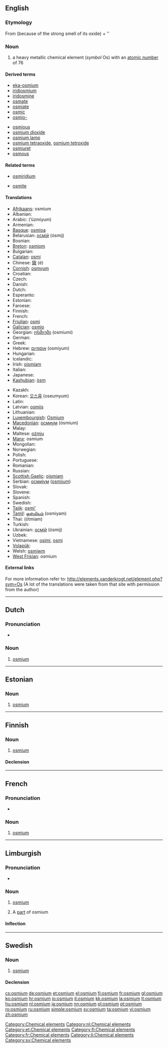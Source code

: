{{also|Osmium}}
==English==
{{elements|Os|rhenium|Re|iridium|Ir}}

===Etymology===
From {{etyl|grc}} {{term|ὀσμή||smell|lang=grc}} (because of the strong smell of its oxide) + '{{term|-ium}}'

===Noun===
{{en-noun|-}}
{{wikipedia}}

# a heavy metallic chemical element (''symbol'' Os) with an [[atomic number]] of 76

====Derived terms====
{{der-top}}
* [[eka-osmium]]
* [[iridiosmium]]
* [[iridosmine]]
* [[osmate]]
* [[osmiate]]
* [[osmic]]
* [[osmio-]]
{{der-mid}}
* [[osmious]]
* [[osmium dioxide]]
* [[osmium lamp]]
* [[osmium tetraoxide]], [[osmium tetroxide]]
* [[osmiuret]]
* [[osmous]]
{{der-bottom}}

====Related terms====
{{rel-top}}
* [[osmiridium]]
{{rel-mid}}
* [[osmite]]
{{rel-bottom}}

====Translations====
{{trans-top|chemical element}}
* [[Afrikaans]]: osmium
* Albanian: {{t-|sq|osmium|xs=Albanian}}
* Arabic: {{Arab|[[ازميوم]]}} (’úzmiyum) {{m}}
* Armenian: {{t-|hy|օսմիում|tr=ōsmium}}
* [[Basque]]: [[osmioa]]
* Belarusian: [[осмiй]] (ósmij) {{m}}
* Bosnian: {{t-|bs|osmij}}
* [[Breton]]: [[osmiom]]
* Bulgarian: {{t-|bg|осмий|m|tr=ósmij}}
* [[Catalan]]: [[osmi]]
* Chinese: [[鋨]] (é)
* [[Cornish]]: [[osmyum]]
* Croatian: {{t+|hr|osmij}}
* Czech: {{t+|cs|osmium}}
* Danish: {{t-|da|osmium}}
* Dutch: {{t+|nl|osmium|n}}
* Esperanto: {{t-|eo|osmio|xs=Esperanto}}
* Estonian: {{t+|et|osmium}}
* Faroese: {{t-|fo|osmium|xs=Faroese}}
* Finnish: {{t+|fi|osmium}}
* French: {{t+|fr|osmium|m}}
* [[Friulian]]: [[osmi]]
* [[Galician]]: [[osmio]]
* Georgian: [[ოსმიუმი]] (osmiumi)
* German: {{t+|de|Osmium|n}}
* Greek: {{t+|el|όσμιο|n|tr=ósmio}}
* Hebrew: [[אוסמיום]] (osmiyum)
* Hungarian: {{t+|hu|ozmium}}
* Icelandic: {{t+|is|osmín}}
* Irish: [[oismiam]]
* Italian: {{t+|it|osmio|m}}
* Japanese: {{t+|ja|オスミウム|tr=osumiumu}}
* [[Kashubian]]: [[òsm]]
{{trans-mid}}
* Kazakh: {{t-|kk|осмий|tr=osmii|sc=Cyrl|xs=Kazakh}}
* Korean: [[오스뮴]] (oseumyum)
* Latin: {{t+|la|osmium}}
* Latvian: [[osmijs]]
* Lithuanian: {{t+|lt|osmis|xs=Lithuanian}}
* [[Luxembourgish]]: [[Osmium]]
* [[Macedonian]]: [[осмиум]] (ósmium) {{m}}
* Malay: {{t-|ms|osmium|xs=Malay}}
* Maltese: [[ożmju]]
* [[Manx]]: osmium
* Mongolian: {{t-|mn|осми|tr=osmi|sc=Cyrl|xs=Mongolian}}
* Norwegian: {{t-|no|osmium}}
* Polish: {{t+|pl|osm|m}}
* Portuguese: {{t+|pt|ósmio|m}}
* Romanian: {{t+|ro|osmiu|n}}
* Russian: {{t+|ru|осмий|m|tr=ósmij}}
* [[Scottish Gaelic]]: [[oismiam]]
* Serbian: [[осмиjум]] ([[osmijum]]) {{m}}
* Slovak: {{t-|sk|osmium}}
* Slovene: {{t+|sl|osmij}}
* Spanish: {{t+|es|osmio|m}}
* Swedish: {{t+|sv|osmium|n}}
* [[Tajik]]: [[osmi']]
* [[Tamil]]: [[ஒஸ்மியம்]] (osmiyam)
* Thai: {{Thai|[[ออสเมียม]]}} (òtmiam)
* Turkish: {{t+|tr|osmiyum}}
* Ukrainian: [[осмiй]] (ósmij) {{m}}
* Uzbek: {{t-|uz|осмий|tr=osmiy|sc=Cyrl|xs=Uzbek}}
* Vietnamese: [[osimi]], [[osmi]]
* [[Volapük]]: {{t|vo|losmin|xs=Volapük}}
* Welsh: [[osmiwm]]
* [[West Frisian]]: osmium
{{trans-bottom}}

====External links====
For more information refer to:
http://elements.vanderkrogt.net/element.php?sym=Os
(A lot of the translations were taken from that site with permission from the author)

[[Category:Chemical elements]]

----

==Dutch==
{{wikipedia|lang=nl}}

===Pronunciation===
* {{audio|Nl-osmium.ogg|Audio}}

===Noun===
{{infl|nl|noun}}

#  [[#English|osmium]]

[[Category:nl:Chemical elements]]

----

==Estonian==

===Noun===
{{et-noun}}

#  [[#English|osmium]]

[[Category:et:Chemical elements]]

----

==Finnish==
{{wikipedia|lang=fi}}

===Noun===
{{fi-noun}}

#  [[#English|osmium]]

====Declension====
{{fi-decl-risti|osmium}}

[[Category:fi:Chemical elements]]

----

==French==
{{wikipedia|lang=fr}}

===Pronunciation===
* {{IPA|/ɔs.mjɔm/|lang=fr}}

===Noun===
{{fr-noun-unc|m}}

# [[#English|osmium]]

[[Category:fr:Chemical elements]]

----

==Limburgish==

===Pronunciation===
* {{IPA|[ˈo˧zɱɔ˧m]|lang=li}}

===Noun===
{{li-noun|g=n}}

# {{uncountable|lang=li}} [[osmium#English|osmium]]
# A [[part]] of osmium

====Inflection====
{{li-noun-um|osmi}}

[[Category:li:Chemical elements]]

----

==Swedish==
{{wikipedia|lang=sv}}

===Noun===
{{sv-noun|g=n}}

# [[#English|osmium]]

====Declension====
{{sv-noun-unc-irreg-n|2=osmiumet}}

[[Category:sv:Chemical elements]]

[[cs:osmium]]
[[de:osmium]]
[[et:osmium]]
[[el:osmium]]
[[fi:osmium]]
[[fr:osmium]]
[[gl:osmium]]
[[ko:osmium]]
[[hr:osmium]]
[[io:osmium]]
[[it:osmium]]
[[kk:osmium]]
[[la:osmium]]
[[lt:osmium]]
[[hu:osmium]]
[[nl:osmium]]
[[ja:osmium]]
[[nn:osmium]]
[[pl:osmium]]
[[pt:osmium]]
[[ro:osmium]]
[[ru:osmium]]
[[simple:osmium]]
[[sv:osmium]]
[[ta:osmium]]
[[vi:osmium]]
[[zh:osmium]]